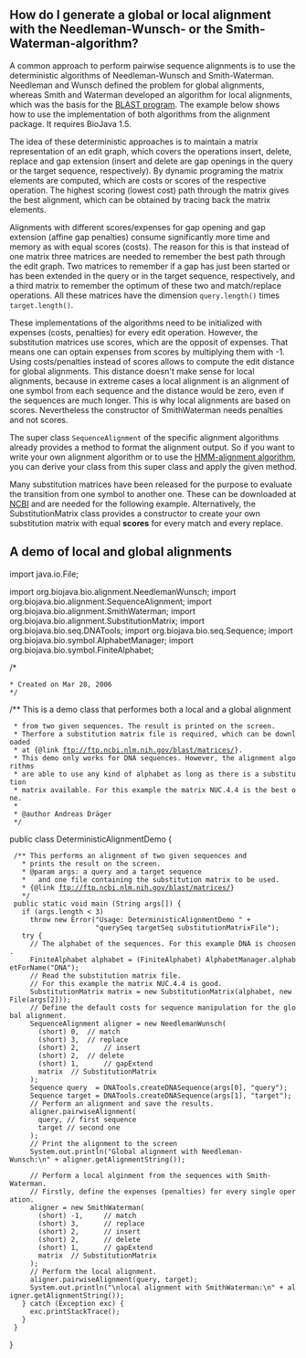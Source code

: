 == How do I generate a global or local alignment with the Needleman-Wunsch- or the Smith-Waterman-algorithm? ==

A common approach to perform pairwise sequence alignments is to use the deterministic algorithms of Needleman-Wunsch and Smith-Waterman. Needleman and Wunsch defined the problem for global alignments, whereas Smith and Waterman developed an algorithm for local alignments, which was the basis for the [http://www.ncbi.nih.gov/BLAST/ BLAST program]. The example below shows how to use the implementation of both algorithms from the alignment package. It requires BioJava 1.5.

The idea of these deterministic approaches is to maintain a matrix representation of an edit graph, which covers the operations insert, delete, replace and gap extension (insert and delete are gap openings in the query or the target sequence, respectively). By dynamic programing the matrix elements are computed, which are costs or scores of the respective operation. The highest scoring (lowest cost) path through the matrix gives the best alignment, which can be obtained by tracing back the matrix elements.

Alignments with different scores/expenses for gap opening and gap extension (affine gap penalties) consume significantly more time and memory as with equal scores (costs). The reason for this is that instead of one matrix three matrices are needed to remember the best path through the edit graph. Two matrices to remember if a gap has just been started or has been extended in the query or in the target sequence, respectively, and a third matrix to remember the optimum of these two and match/replace operations. All these matrices have the dimension <code>query.length()</code> times <code>target.length()</code>.

These implementations of the algorithms need to be initialized with expenses (costs, penalties) for every edit operation. However, the substitution matrices use scores, which are the opposit of expenses. That means one can optain expenses from scores by multiplying them with -1. Using costs/penalties instead of scores allows to compute the edit distance for global alignments. This distance doesn't make sense for local alignments, because in extreme cases a local alignment is an alignment of one symbol from each sequence and the distance would be zero, even if the sequences are much longer. This is why local alignments are based on scores. Nevertheless the constructor of SmithWaterman needs penalties and not scores.

The super class <code>SequenceAlignment</code> of the specific alignment algorithms already provides a method to format the alignment output. So if you want to write your own alignment algorithm or to use the [http://biojava.org/wiki/BioJava:CookBook:DP:PairWise HMM-alignment algorithm], you can derive your class from this super class and apply the given method.

Many substitution matrices have been released for the purpose to evaluate the transition from one symbol to another one. These can be downloaded at [ftp://ftp.ncbi.nlm.nih.gov/blast/matrices/ NCBI] and are needed for the following example. Alternatively, the SubstitutionMatrix class provides a constructor to create your own substitution matrix with equal '''scores''' for every match and every replace.

== A demo of local and global alignments ==

<java>
import java.io.File;

import org.biojava.bio.alignment.NeedlemanWunsch;
import org.biojava.bio.alignment.SequenceAlignment;
import org.biojava.bio.alignment.SmithWaterman;
import org.biojava.bio.alignment.SubstitutionMatrix;
import org.biojava.bio.seq.DNATools;
import org.biojava.bio.seq.Sequence;
import org.biojava.bio.symbol.AlphabetManager;
import org.biojava.bio.symbol.FiniteAlphabet;

/*
 * Created on Mar 28, 2006
 */

/** This is a demo class that performes both a local and a global alignment
  * from two given sequences. The result is printed on the screen. 
  * Therfore a substitution matrix file is required, which can be downloaded
  * at {@link ftp://ftp.ncbi.nlm.nih.gov/blast/matrices/}.
  * This demo only works for DNA sequences. However, the alignment algorithms
  * are able to use any kind of alphabet as long as there is a substitution
  * matrix available. For this example the matrix NUC.4.4 is the best one.
  *
  * @author Andreas Dr&auml;ger
  */
public class DeterministicAlignmentDemo {

  /** This performs an alignment of two given sequences and 
    * prints the result on the screen.
    * @param args: a query and a target sequence 
    *   and one file containing the substitution matrix to be used.
    * {@link ftp://ftp.ncbi.nlm.nih.gov/blast/matrices/}
    */
  public static void main (String args[]) {
    if (args.length < 3)
	  throw new Error("Usage: DeterministicAlignmentDemo " +
	                  "querySeq targetSeq substitutionMatrixFile");
    try {
      // The alphabet of the sequences. For this example DNA is choosen.
      FiniteAlphabet alphabet = (FiniteAlphabet) AlphabetManager.alphabetForName("DNA");
      // Read the substitution matrix file. 
      // For this example the matrix NUC.4.4 is good.
      SubstitutionMatrix matrix = new SubstitutionMatrix(alphabet, new File(args[2]));
      // Define the default costs for sequence manipulation for the global alignment.
      SequenceAlignment aligner = new NeedlemanWunsch( 
        (short) 0, 	// match
        (short) 3,	// replace
        (short) 2,      // insert
        (short) 2,	// delete
        (short) 1,      // gapExtend
        matrix 	// SubstitutionMatrix
      );
      Sequence query  = DNATools.createDNASequence(args[0], "query");
      Sequence target = DNATools.createDNASequence(args[1], "target");
      // Perform an alignment and save the results.
      aligner.pairwiseAlignment(
        query, // first sequence
        target // second one
      );
      // Print the alignment to the screen
      System.out.println("Global alignment with Needleman-Wunsch:\n" + aligner.getAlignmentString());	  
	  
      // Perform a local alginment from the sequences with Smith-Waterman. 
      // Firstly, define the expenses (penalties) for every single operation.
      aligner = new SmithWaterman(
        (short) -1,     // match
        (short) 3,      // replace 
        (short) 2,      // insert
        (short) 2,      // delete
        (short) 1,      // gapExtend
        matrix  // SubstitutionMatrix
      );
      // Perform the local alignment.
      aligner.pairwiseAlignment(query, target); 
      System.out.println("\nlocal alignment with SmithWaterman:\n" + aligner.getAlignmentString());
    } catch (Exception exc) {
      exc.printStackTrace();
    }
  }
}
</java>